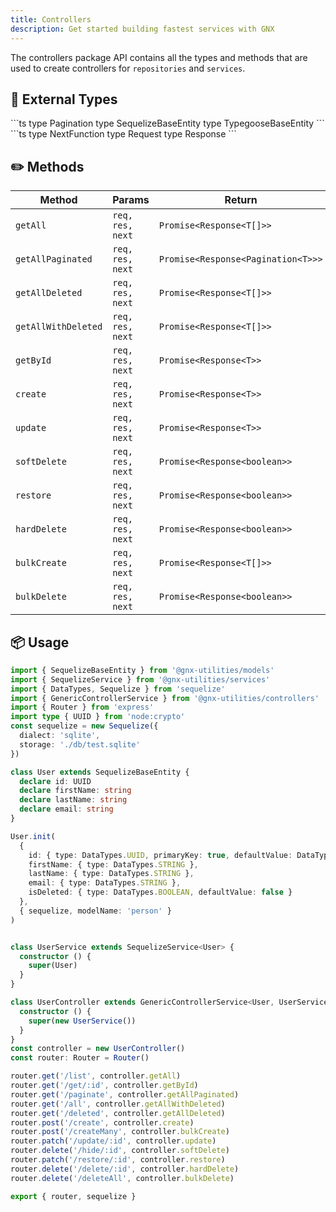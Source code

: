 ```yaml
---
title: Controllers
description: Get started building fastest services with GNX
---
```


The controllers package API contains all the types and methods that are used to create controllers for `repositories` and `services`.

## 🧪 External Types

<Tabs>
<TabItem label="@gnx-utilities/models">
```ts
type Pagination<T> 
type SequelizeBaseEntity
type TypegooseBaseEntity
```
</TabItem>

<TabItem label="express">
```ts
type NextFunction
type Request
type Response
```
</TabItem>
</Tabs>

## ✏️ Methods

| Method            | Params            | Return                   |
| ----------------- | ----------------- | ------------------------ |
| `getAll`          | `req, res, next`  | `Promise<Response<T[]>>` |
| `getAllPaginated` | `req, res, next`  | `Promise<Response<Pagination<T>>>` |
| `getAllDeleted`   | `req, res, next`  | `Promise<Response<T[]>>` |
| `getAllWithDeleted` | `req, res, next`  | `Promise<Response<T[]>>` |
| `getById`         | `req, res, next`  | `Promise<Response<T>>`   |
| `create`          | `req, res, next`  | `Promise<Response<T>>`   |
| `update`          | `req, res, next`  | `Promise<Response<T>>`   |
| `softDelete`      | `req, res, next`  | `Promise<Response<boolean>>` |
| `restore`         | `req, res, next`  | `Promise<Response<boolean>>` |
| `hardDelete`      | `req, res, next`  | `Promise<Response<boolean>>` |
| `bulkCreate`      | `req, res, next`  | `Promise<Response<T[]>>` |
| `bulkDelete`      | `req, res, next`  | `Promise<Response<boolean>>` |

## 📦 Usage

```ts
import { SequelizeBaseEntity } from '@gnx-utilities/models'
import { SequelizeService } from '@gnx-utilities/services'
import { DataTypes, Sequelize } from 'sequelize'
import { GenericControllerService } from '@gnx-utilities/controllers'
import { Router } from 'express'
import type { UUID } from 'node:crypto'
const sequelize = new Sequelize({
  dialect: 'sqlite',
  storage: './db/test.sqlite'
})

class User extends SequelizeBaseEntity {
  declare id: UUID
  declare firstName: string
  declare lastName: string
  declare email: string
}

User.init(
  {
    id: { type: DataTypes.UUID, primaryKey: true, defaultValue: DataTypes.UUIDV4 },
    firstName: { type: DataTypes.STRING },
    lastName: { type: DataTypes.STRING },
    email: { type: DataTypes.STRING },
    isDeleted: { type: DataTypes.BOOLEAN, defaultValue: false }
  },
  { sequelize, modelName: 'person' }
)


class UserService extends SequelizeService<User> {
  constructor () {
    super(User)
  }
}

class UserController extends GenericControllerService<User, UserService> {
  constructor () {
    super(new UserService())
  }
}
const controller = new UserController()
const router: Router = Router()

router.get('/list', controller.getAll)
router.get('/get/:id', controller.getById)
router.get('/paginate', controller.getAllPaginated)
router.get('/all', controller.getAllWithDeleted)
router.get('/deleted', controller.getAllDeleted)
router.post('/create', controller.create)
router.post('/createMany', controller.bulkCreate)
router.patch('/update/:id', controller.update)
router.delete('/hide/:id', controller.softDelete)
router.patch('/restore/:id', controller.restore)
router.delete('/delete/:id', controller.hardDelete)
router.delete('/deleteAll', controller.bulkDelete)

export { router, sequelize }
```